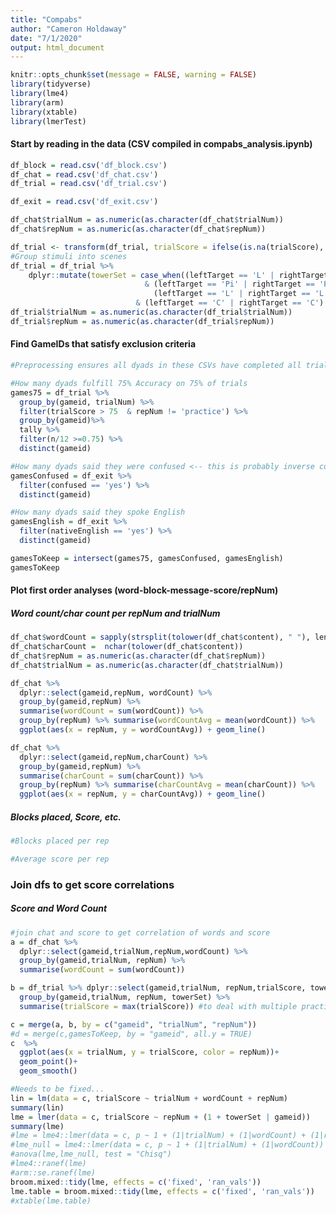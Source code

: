```yaml
---
title: "Compabs"
author: "Cameron Holdaway"
date: "7/1/2020"
output: html_document
---
```


```r
knitr::opts_chunk$set(message = FALSE, warning = FALSE)
library(tidyverse)
library(lme4)
library(arm)
library(xtable)
library(lmerTest)
```
#### Start by reading in the data (CSV compiled in compabs_analysis.ipynb)
```r
df_block = read.csv('df_block.csv')
df_chat = read.csv('df_chat.csv')
df_trial = read.csv('df_trial.csv')

df_exit = read.csv('df_exit.csv')

df_chat$trialNum = as.numeric(as.character(df_chat$trialNum))
df_chat$repNum = as.numeric(as.character(df_chat$repNum))

df_trial <- transform(df_trial, trialScore = ifelse(is.na(trialScore), score, trialScore)) #fix score variable name change from livetest0 to pilots
#Group stimuli into scenes
df_trial = df_trial %>%
    dplyr::mutate(towerSet = case_when((leftTarget == 'L' | rightTarget == 'L')
                              & (leftTarget == 'Pi' | rightTarget == 'Pi')~ 'L/Pi',
                                (leftTarget == 'L' | rightTarget == 'L')
                            & (leftTarget == 'C' | rightTarget == 'C') ~ 'L/C', TRUE~'C/Pi'))
df_trial$trialNum = as.numeric(as.character(df_trial$trialNum))
df_trial$repNum = as.numeric(as.character(df_trial$repNum))
```

#### Find GameIDs that satisfy exclusion criteria
```r
 
#Preprocessing ensures all dyads in these CSVs have completed all trials

#How many dyads fulfill 75% Accuracy on 75% of trials
games75 = df_trial %>% 
  group_by(gameid, trialNum) %>% 
  filter(trialScore > 75  & repNum != 'practice') %>%
  group_by(gameid)%>% 
  tally %>% 
  filter(n/12 >=0.75) %>% 
  distinct(gameid)

#How many dyads said they were confused <-- this is probably inverse coded...
gamesConfused = df_exit %>% 
  filter(confused == 'yes') %>% 
  distinct(gameid)

#How many dyads said they spoke English
gamesEnglish = df_exit %>% 
  filter(nativeEnglish == 'yes') %>% 
  distinct(gameid)

gamesToKeep = intersect(games75, gamesConfused, gamesEnglish)
gamesToKeep
```

#### Plot first order analyses (word-block-message-score/repNum)
##### Word count/char count per repNum and trialNum
```r
df_chat$wordCount = sapply(strsplit(tolower(df_chat$content), " "), length)
df_chat$charCount =  nchar(tolower(df_chat$content))
df_chat$repNum = as.numeric(as.character(df_chat$repNum))
df_chat$trialNum = as.numeric(as.character(df_chat$trialNum))

df_chat %>% 
  dplyr::select(gameid,repNum, wordCount) %>% 
  group_by(gameid,repNum) %>% 
  summarise(wordCount = sum(wordCount)) %>% 
  group_by(repNum) %>% summarise(wordCountAvg = mean(wordCount)) %>% 
  ggplot(aes(x = repNum, y = wordCountAvg)) + geom_line()

df_chat %>% 
  dplyr::select(gameid,repNum,charCount) %>% 
  group_by(gameid,repNum) %>% 
  summarise(charCount = sum(charCount)) %>% 
  group_by(repNum) %>% summarise(charCountAvg = mean(charCount)) %>% 
  ggplot(aes(x = repNum, y = charCountAvg)) + geom_line()
```

##### Blocks placed, Score, etc.
```r
#Blocks placed per rep

#Average score per rep

```
### Join dfs to get score correlations
##### Score and Word Count
```r
#join chat and score to get correlation of words and score
a = df_chat %>% 
  dplyr::select(gameid,trialNum,repNum,wordCount) %>% 
  group_by(gameid,trialNum, repNum) %>% 
  summarise(wordCount = sum(wordCount))

b = df_trial %>% dplyr::select(gameid,trialNum, repNum,trialScore, towerSet) %>% 
  group_by(gameid,trialNum, repNum, towerSet) %>% 
  summarise(trialScore = max(trialScore)) #to deal with multiple practices

c = merge(a, b, by = c("gameid", "trialNum", "repNum"))
#d = merge(c,gamesToKeep, by = "gameid", all.y = TRUE)
c  %>% 
  ggplot(aes(x = trialNum, y = trialScore, color = repNum))+
  geom_point()+
  geom_smooth()

```


```r
#Needs to be fixed...
lin = lm(data = c, trialScore ~ trialNum + wordCount + repNum)
summary(lin)
lme = lmer(data = c, trialScore ~ repNum + (1 + towerSet | gameid))
summary(lme)          
#lme = lme4::lmer(data = c, p ~ 1 + (1|trialNum) + (1|wordCount) + (1|repNum))
#lme_null = lme4::lmer(data = c, p ~ 1 + (1|trialNum) + (1|wordCount))
#anova(lme,lme_null, test = "Chisq")
#lme4::ranef(lme)
#arm::se.ranef(lme)
broom.mixed::tidy(lme, effects = c('fixed', 'ran_vals'))
lme.table = broom.mixed::tidy(lme, effects = c('fixed', 'ran_vals'))
#xtable(lme.table)
```